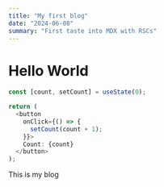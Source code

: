 ```yaml
---
title: "My first blog"
date: "2024-06-08"
summary: "First taste into MDX with RSCs"
---
```


# Hello World

```js
const [count, setCount] = useState(0);

return (
  <button
    onClick={() => {
      setCount(count + 1);
    }}>
    Count: {count}
  </button>
);
```

This is my blog

<Counter />
<CounterTwo />
